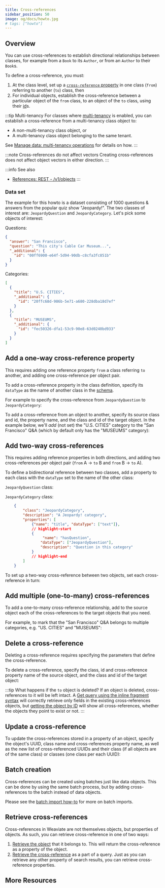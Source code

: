 ```yaml
---
title: Cross-references
sidebar_position: 50
image: og/docs/howto.jpg
# tags: ["howto"]
---
```



## Overview

You can use cross-references to establish directional relationships between classes, for example from a `Book` to its `Author`, or from an `Author` to their `Book`s.

To define a cross-reference, you must:
1. At the class level, set up a [`cross-reference` property](../config-refs/datatypes.md#datatype-cross-reference) in one class (`from`) referring to another (`to`) class, then
2. For individual objects, establish the cross-reference between a particular object of the `from` class, to an object of the `to` class, using their [id](../api/graphql/additional-properties.md#id)s.

:::tip Multi-tenancy
For classes where [multi-tenancy](../concepts/data.md#multi-tenancy) is enabled, you can establish a cross-reference from a multi-tenancy class object to:
- A non-multi-tenancy class object, or
- A multi-tenancy class object belonging to the same tenant.

See [Manage data: multi-tenancy operations](./multi-tenancy.md#cross-references) for details on how.
:::

:::note Cross-references do not affect vectors
Creating cross-references does not affect object vectors in either direction.
:::

:::info See also
- [References: REST - /v1/objects](../api/rest/objects.md#cross-references)
:::


### Data set

<!-- Commented this out for now as the package is unofficial -->
<!-- (available in the [weaviate-demo-datasets](https://pypi.org/project/weaviate-demo-datasets/) Python package) -->

The example for this howto is a dataset consisting of 1000 questions & answers from the popular quiz show "Jeopardy!". The two classes of interest are: `JeopardyQuestion` and `JeopardyCategory`. Let's pick some objects of interest:

Questions:

```json
{
  "answer": "San Francisco",
  "question": "This city's Cable Car Museum...",
  "_additional": {
    "id": "00ff6900-e64f-5d94-90db-c8cfa3fc851b"
  }
}
```

Categories:

```json
[
  {
    "title": "U.S. CITIES",
    "_additional": {
      "id": "20ffc68d-986b-5e71-a680-228dba18d7ef"
    }
  },
  {
    "title": "MUSEUMS",
    "_additional": {
      "id": "fec50326-dfa1-53c9-90e8-63d0240bd933"
    }
  }
]
```


## Add a one-way cross-reference property

This requires adding one reference property `from` a class referring `to` another, and adding one cross-reference per object pair.

To add a cross-reference property in the class definition, specify its `dataType` as the name of another class in the [schema](../tutorials/schema.md).

For example to specify the cross-reference from `JeopardyQuestion` to `JeopardyCategory`:

<FilteredTextBlock
  text={PythonCode}
  startMarker="# CrossRefDefinition"
  endMarker="# END CrossRefDefinition"
  language="json"
/>

To add a cross-reference from an object to another, specify its source class and id, the property name, and the class and id of the target object. In the example below, we'll _add_ (not set) the "U.S. CITIES" category to the "San Francisco" Q&A (which by default only has the "MUSEUMS" category):

<Tabs groupId="languages">
  <TabItem value="py" label="Python">

  <FilteredTextBlock
    text={PythonCode}
    startMarker="# OneWay Python"
    endMarker="# END OneWay Python"
    language="py"
  />

  </TabItem>
  <TabItem value="js" label="TypeScript">

  <FilteredTextBlock
    text={TSCode}
    startMarker="// OneWay TS"
    endMarker="// END OneWay TS"
    language="ts"
  />

  </TabItem>
</Tabs>


## Add two-way cross-references

This requires adding reference properties in both directions, and adding two cross-references per object pair (`from` A -> `to` B and `from` B -> `to` A).

To define a bidirectional reference between two classes, add a property to each class with the `dataType` set to the name of the other class:

`JeopardyQuestion` class:
<FilteredTextBlock
  text={PythonCode}
  startMarker="# CrossRefDefinition"
  endMarker="# END CrossRefDefinition"
  language="json"
/>

`JeopardyCategory` class:
```json
    {
        "class": "JeopardyCategory",
        "description": "A Jeopardy! category",
        "properties": [
            {"name": "title", "dataType": ["text"]},
            // highlight-start
            {
                 "name": "hasQuestion",
                "dataType": ["JeopardyQuestion"],
                "description": "Question in this category"
            }
            // highlight-end
        ]
    }
```

To set up a two-way cross-reference between two objects, set each cross-reference in turn:

<Tabs groupId="languages">
  <TabItem value="py" label="Python">

  <FilteredTextBlock
    text={PythonCode}
    startMarker="# TwoWay Python"
    endMarker="# END TwoWay Python"
    language="py"
  />

  </TabItem>
  <TabItem value="js" label="TypeScript">

  <FilteredTextBlock
    text={TSCode}
    startMarker="// TwoWay TS"
    endMarker="// END TwoWay TS"
    language="ts"
  />

  </TabItem>
</Tabs>


## Add multiple (one-to-many) cross-references

To add a one-to-many cross-reference relationship, add to the source object each of the cross-references to the target objects that you need.

For example, to mark that the "San Francisco" Q&A belongs to multiple categories, e.g. "US. CITIES" and "MUSEUMS":

<Tabs groupId="languages">
  <TabItem value="py" label="Python">

  <FilteredTextBlock
    text={PythonCode}
    startMarker="# Multiple Python"
    endMarker="# END Multiple Python"
    language="py"
  />

  </TabItem>
  <TabItem value="js" label="TypeScript">

  <FilteredTextBlock
    text={TSCode}
    startMarker="// Multiple TS"
    endMarker="// END Multiple TS"
    language="ts"
  />

  </TabItem>
</Tabs>


## Delete a cross-reference

Deleting a cross-reference requires specifying the parameters that define the cross-reference.

To delete a cross-reference, specify the class, id and cross-reference property name of the source object, and the class and id of the target object:

<Tabs groupId="languages">
  <TabItem value="py" label="Python">

  <FilteredTextBlock
    text={PythonCode}
    startMarker="# Delete Python"
    endMarker="# END Delete Python"
    language="py"
  />

  </TabItem>
  <TabItem value="js" label="TypeScript">

  <FilteredTextBlock
    text={TSCode}
    startMarker="// Delete TS"
    endMarker="// END Delete TS"
    language="ts"
  />

  </TabItem>
</Tabs>

:::tip
What happens if the `to` object is deleted?
If an object is deleted, cross-references to it will be left intact. A [Get query using the inline fragment syntax](../search/basics.md#retrieve-cross-referenced-properties) will correctly retrieve only fields in the existing cross-references objects, but [getting the object by ID](../api/rest/objects.md#get-a-data-object) will show all cross-references, whether the objects they point to exist or not.
:::


## Update a cross-reference

To update the cross-references stored in a property of an object, specify the object's UUID, class name and cross-references property name, as well as the new list of cross-referenced UUIDs and their class (if all objects are of the same class) or classes (one class per each UUID):

<Tabs groupId="languages">
  <TabItem value="py" label="Python">

  <FilteredTextBlock
    text={PythonCode}
    startMarker="# Update Python"
    endMarker="# END Update Python"
    language="py"
  />

  </TabItem>
  <TabItem value="js" label="TypeScript">

  <FilteredTextBlock
    text={TSCode}
    startMarker="// Update TS"
    endMarker="// END Update TS"
    language="ts"
  />

  </TabItem>
</Tabs>

## Batch creation

Cross-references can be created using batches just like data objects. This can be done by using the same batch process, but by adding cross-references to the batch instead of data objects.

Please see the [batch import how-to](./import.mdx) for more on batch imports.


## Retrieve cross-references

Cross-references in Weaviate are not themselves objects, but properties of objects. As such, you can retrieve cross-reference in one of two ways:
1. [Retrieve the object](../api/rest/objects.md#get-a-data-object) that it belongs to. This will return the cross-reference as a property of the object.
1. [Retrieve the cross-reference](../search/basics.md#retrieve-cross-referenced-properties) as a part of a query. Just as you can retrieve any other property of search results, you can retrieve cross-reference properties.

## More Resources


<DocsMoreResources />
